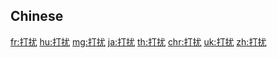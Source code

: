 {{also|打擾}}
==Chinese==
{{zh-see|打擾}}

[[fr:打扰]]
[[hu:打扰]]
[[mg:打扰]]
[[ja:打扰]]
[[th:打扰]]
[[chr:打扰]]
[[uk:打扰]]
[[zh:打扰]]